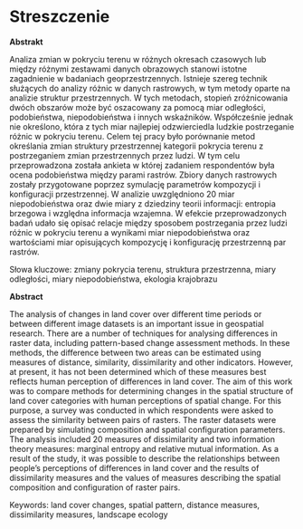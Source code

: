 # Streszczenie {.unnumbered}

**Abstrakt**

<!-- Streszczenie powinno przedstawiać skrótowo główny problem pracy i jego rozwiązanie. -->
<!-- Możliwa struktura streszczenia to: (1) 1-3 zdania wstępu do problemu (czym się zajmujemy, dlaczego jest to ważne, jakie są problemy/luki do wypełnienia), (2) 1 zdanie opisujące cel pracy, (3) 1-3 zdania przedstawiające użyte materiały (dane) i metody (techniki, narzędzia), (4) 1-3 zdania obrazujące główne wyniki pracy, (5) 1-2 zdania podsumowujące; możliwe jest też określenie dalszych kroków/planów. -->

<!-- (1) 1-3 zdania wstępu do problemu (czym się zajmujemy, dlaczego jest to ważne, jakie są problemy/luki do wypełnienia), -->
Analiza zmian w pokryciu terenu w różnych okresach czasowych lub między różnymi zestawami danych obrazowych stanowi istotne zagadnienie w badaniach geoprzestrzennych.
Istnieje szereg technik służących do analizy różnic w danych rastrowych, w tym metody oparte na analizie struktur przestrzennych.
W tych metodach, stopień zróżnicowania dwóch obszarów może być oszacowany za pomocą miar odległości, podobieństwa, niepodobieństwa i innych wskaźników.
Współcześnie jednak nie określono, która z tych miar najlepiej odzwierciedla ludzkie postrzeganie różnic w pokryciu terenu.
<!-- (2) 1 zdanie opisujące cel pracy, -->
Celem tej pracy było porównanie metod określania zmian struktury przestrzennej kategorii pokrycia terenu z postrzeganiem zmian przestrzennych przez ludzi.
<!-- (3) 1-3 zdania przedstawiające użyte materiały (dane) i metody (techniki, narzędzia), -->
W tym celu przeprowadzona została ankieta w której zadaniem respondentów była ocena podobieństwa między parami rastrów.
Zbiory danych rastrowych zostały przygotowane poprzez symulację parametrów kompozycji i konfiguracji przestrzennej.
W analizie uwzględniono 20 miar niepodobieństwa oraz dwie miary z dziedziny teorii informacji: entropia brzegowa i względna informacja wzajemna.
<!-- (4) 1-3 zdania obrazujące główne wyniki pracy, -->
W efekcie przeprowadzonych badań udało się opisać relacje między sposobem postrzegania przez ludzi różnic w pokryciu terenu a wynikami miar niepodobieństwa oraz wartościami miar opisujących kompozycję i konfigurację przestrzenną par rastrów.
<!-- (5) 1-2 zdania podsumowujące; możliwe jest też określenie dalszych kroków/planów. -->

Słowa kluczowe: zmiany pokrycia terenu, struktura przestrzenna, miary odległości, miary niepodobieństwa, ekologia krajobrazu

\newpage

**Abstract**

The analysis of changes in land cover over different time periods or between different image datasets is an important issue in geospatial research. There are a number of techniques for analysing differences in raster data, including pattern-based change assessment methods. In these methods, the difference between two areas can be estimated using measures of distance, similarity, dissimilarity and other indicators. However, at present, it has not been determined which of these measures best reflects human perception of differences in land cover. The aim of this work was to compare methods for determining changes in the spatial structure of land cover categories with human perceptions of spatial change. For this purpose, a survey was conducted in which respondents were asked to assess the similarity between pairs of rasters. The raster datasets were prepared by simulating composition and spatial configuration parameters. The analysis included 20 measures of dissimilarity and two information theory measures: marginal entropy and relative mutual information. As a result of the study, it was possible to describe the relationships between people's perceptions of differences in land cover and the results of dissimilarity measures and the values of measures describing the spatial composition and configuration of raster pairs.

Keywords: land cover changes, spatial pattern, distance measures, dissimilarity measures, landscape ecology

\newpage

\setstretch{1.2}\sf\tighttoc\doublespacing
